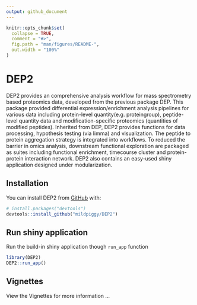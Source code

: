 ```yaml
---
output: github_document
---
```


<!-- README.md is generated from README.Rmd. Please edit that file -->

```r
knitr::opts_chunk$set(
  collapse = TRUE,
  comment = "#>",
  fig.path = "man/figures/README-",
  out.width = "100%"
)
```

# DEP2

<!-- badges: start -->
<!-- badges: end -->

DEP2 provides an comprehensive analysis workflow for mass spectrometry based proteomics data, 
developed from the previous package DEP. This package provided differential expression/enrichment analysis pipelines for various data including protein-level quantity(e.g. proteingroup), peptide-level quantity data and modification-specific proteomics (quantities of modified peptides). Inherited from DEP, DEP2 provides functions for data processing, hypothesis testing (via limma) and visualization. The peptide to protein aggregation strategy is integrated into workflows. To reduced the barrier in omics analysis, downstream functional exploration are packaged as suites including functional enrichment, timecourse cluster and protein-protein interaction network. DEP2 also contains an easy-used shiny application designed under modularization.

## Installation
You can install DEP2 from [GitHub](https://github.com/) with:

``` r
# install.packages("devtools")
devtools::install_github("mildpiggy/DEP2")
```
## Run shiny application
Run the build-in shiny application though `run_app` function

```r
library(DEP2)
DEP2::run_app()
```

## Vignettes

View the Vignettes for more information ...


